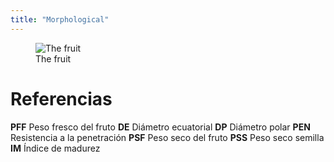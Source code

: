 ```yaml
---
title: "Morphological"
---
```


![The fruit](https://github.com/ipovilonis/ipovilonis.github.io/blob/main/IMG_20201228_122058.jpg?raw=true)

# Referencias

**PFF** Peso fresco del fruto
**DE** Diámetro ecuatorial
**DP** Diámetro polar
**PEN** Resistencia a la penetración
**PSF** Peso seco del fruto
**PSS** Peso seco semilla
**IM** Índice de madurez
